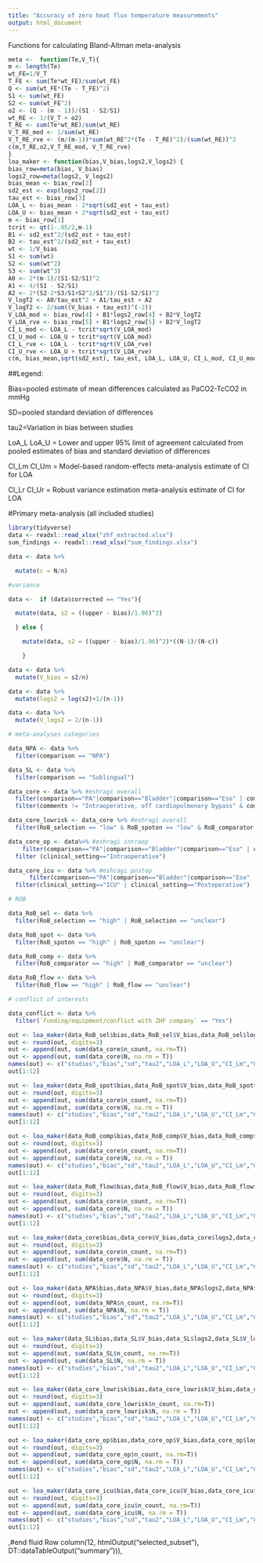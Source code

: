 ```yaml
---
title: "Accuracy of zero heat flux temperature measurements"
output: html_document
---
```


Functions for calculating Bland-Altman meta-analysis

```r
meta <-  function(Te,V_T){
m <- length(Te)
wt_FE=1/V_T
T_FE <- sum(Te*wt_FE)/sum(wt_FE)
Q <- sum(wt_FE*(Te - T_FE)^2)
S1 <- sum(wt_FE)
S2 <- sum(wt_FE^2)
o2 <- (Q - (m - 1))/(S1 - S2/S1)
wt_RE <- 1/(V_T + o2)
T_RE <- sum(Te*wt_RE)/sum(wt_RE)
V_T_RE_mod <- 1/sum(wt_RE)
V_T_RE_rve <- (m/(m-1))*sum(wt_RE^2*(Te - T_RE)^2)/(sum(wt_RE))^2
c(m,T_RE,o2,V_T_RE_mod, V_T_RE_rve)
}
loa_maker <- function(bias,V_bias,logs2,V_logs2) {
bias_row=meta(bias, V_bias)
logs2_row=meta(logs2, V_logs2)
bias_mean <- bias_row[2]
sd2_est <- exp(logs2_row[2])
tau_est <- bias_row[3]
LOA_L <- bias_mean - 2*sqrt(sd2_est + tau_est)
LOA_U <- bias_mean + 2*sqrt(sd2_est + tau_est)
m <- bias_row[1]
tcrit <- qt(1-.05/2,m-1)
B1 <- sd2_est^2/(sd2_est + tau_est)
B2 <- tau_est^2/(sd2_est + tau_est)
wt <- 1/V_bias
S1 <- sum(wt)
S2 <- sum(wt^2)
S3 <- sum(wt^3)
A0 <- 2*(m-1)/(S1-S2/S1)^2
A1 <- 4/(S1 - S2/S1)
A2 <- 2*(S2-2*S3/S1+S2^2/S1^2)/(S1-S2/S1)^2
V_logT2 <- A0/tau_est^2 + A1/tau_est + A2
V_logT2 <- 2/sum((V_bias + tau_est)^(-2))
V_LOA_mod <- bias_row[4] + B1*logs2_row[4] + B2*V_logT2
V_LOA_rve <- bias_row[5] + B1*logs2_row[5] + B2*V_logT2
CI_L_mod <- LOA_L - tcrit*sqrt(V_LOA_mod)
CI_U_mod <- LOA_U + tcrit*sqrt(V_LOA_mod)
CI_L_rve <- LOA_L - tcrit*sqrt(V_LOA_rve)
CI_U_rve <- LOA_U + tcrit*sqrt(V_LOA_rve)
c(m, bias_mean,sqrt(sd2_est), tau_est, LOA_L, LOA_U, CI_L_mod, CI_U_mod, CI_L_rve, CI_U_rve)}
```


##Legend:

Bias=pooled estimate of mean differences calculated as PaCO2-TcCO2 in mmHg

SD=pooled standard deviation of differences

tau2=Variation in bias between studies

LoA_L LoA_U = Lower and upper 95% limit of agreement calculated from pooled estimates of bias and standard deviation of differences

CI_Lm CI_Um = Model-based random-effects meta-analysis estimate of CI for LOA

CI_Lr CI_Ur = Robust variance estimation meta-analysis estimate of CI for LOA

#Primary meta-analysis (all included studies)
```r
library(tidyverse)
data <- readxl::read_xlsx("zhf_extracted.xlsx")
sum_findings <- readxl::read_xlsx("sum_findings.xlsx")

data <- data %>%

  mutate(c = N/n)

#variance

data <-  if (data$corrected == "Yes"){

  mutate(data, s2 = ((upper - bias)/1.96)^2)

  } else {

    mutate(data, s2 = ((upper - bias)/1.96)^2)*((N-1)/(N-c))

    }

data <- data %>% 
  mutate(V_bias = s2/n)

data <- data %>% 
  mutate(logs2 = log(s2)+1/(n-1))

data <- data %>% 
  mutate(V_logs2 = 2/(n-1))

# meta-analyses categories

data_NPA <- data %>% 
  filter(comparison == "NPA")

data_SL <- data %>% 
  filter(comparison == "Sublingual")

data_core <- data %>% #eshragi overall
  filter(comparison=="PA"|comparison=="Bladder"|comparison=="Eso" | comparison =="Rectal"|comparison =="Ax"|comparison =="Iliac") %>%
  filter(comments != "Intraoperative, off cardiopulmonary bypass" & comments != "Postoperative")

data_core_lowrisk <- data_core %>% #eshragi overall
  filter(RoB_selection == "low" & RoB_spoton == "low" & RoB_comparator == "low" & RoB_flow =="low")

data_core_op <- data%>% #eshragi intraop
    filter(comparison=="PA"|comparison=="Bladder"|comparison=="Eso" | comparison =="Rectal"|comparison =="Ax"|comparison =="Iliac") %>%
  filter (clinical_setting=="Intraoperative")

data_core_icu <- data %>% #eshragi postop
      filter(comparison=="PA"|comparison=="Bladder"|comparison=="Eso" | comparison =="Rectal"|comparison =="Ax"|comparison =="Iliac") %>%
  filter(clinical_setting=="ICU" | clinical_setting=="Postoperative")

# ROB 

data_RoB_sel <- data %>% 
  filter(RoB_selection == "high" | RoB_selection == "unclear")

data_RoB_spot <- data %>% 
  filter(RoB_spoton == "high" | RoB_spoton == "unclear")

data_RoB_comp <- data %>% 
  filter(RoB_comparator == "high" | RoB_comparator == "unclear")

data_RoB_flow <- data %>%
  filter(RoB_flow == "high" | RoB_flow == "unclear")

# conflict of interests

data_conflict <- data %>% 
  filter(`Funding/equipment/conflict with ZHF company` == "Yes")

```
```r
out <- loa_maker(data_RoB_sel$bias,data_RoB_sel$V_bias,data_RoB_sel$logs2,data_RoB_sel$V_logs2)
out <- round(out, digits=3)
out <- append(out, sum(data_core$n_count, na.rm=T))
out <- append(out, sum(data_core$N, na.rm = T))
names(out) <- c("studies","bias","sd","tau2","LOA_L","LOA_U","CI_Lm","CI_Um","CI_Lr","CI_Ur", "n", "N")
out[1:12]
```
```r
out <- loa_maker(data_RoB_spot$bias,data_RoB_spot$V_bias,data_RoB_spot$logs2,data_RoB_spot$V_logs2)
out <- round(out, digits=3)
out <- append(out, sum(data_core$n_count, na.rm=T))
out <- append(out, sum(data_core$N, na.rm = T))
names(out) <- c("studies","bias","sd","tau2","LOA_L","LOA_U","CI_Lm","CI_Um","CI_Lr","CI_Ur", "n", "N")
out[1:12]
```
```r
out <- loa_maker(data_RoB_comp$bias,data_RoB_comp$V_bias,data_RoB_comp$logs2,data_RoB_comp$V_logs2)
out <- round(out, digits=3)
out <- append(out, sum(data_core$n_count, na.rm=T))
out <- append(out, sum(data_core$N, na.rm = T))
names(out) <- c("studies","bias","sd","tau2","LOA_L","LOA_U","CI_Lm","CI_Um","CI_Lr","CI_Ur", "n", "N")
out[1:12]
```
```r
out <- loa_maker(data_RoB_flow$bias,data_RoB_flow$V_bias,data_RoB_flow$logs2,data_RoB_flow$V_logs2)
out <- round(out, digits=3)
out <- append(out, sum(data_core$n_count, na.rm=T))
out <- append(out, sum(data_core$N, na.rm = T))
names(out) <- c("studies","bias","sd","tau2","LOA_L","LOA_U","CI_Lm","CI_Um","CI_Lr","CI_Ur", "n", "N")
out[1:12]
```

```r
out <- loa_maker(data_core$bias,data_core$V_bias,data_core$logs2,data_core$V_logs2)
out <- round(out, digits=3)
out <- append(out, sum(data_core$n_count, na.rm=T))
out <- append(out, sum(data_core$N, na.rm = T))
names(out) <- c("studies","bias","sd","tau2","LOA_L","LOA_U","CI_Lm","CI_Um","CI_Lr","CI_Ur", "n", "N")
out[1:12]
```

```r
out <- loa_maker(data_NPA$bias,data_NPA$V_bias,data_NPA$logs2,data_NPA$V_logs2)
out <- round(out, digits=3)
out <- append(out, sum(data_NPA$n_count, na.rm=T))
out <- append(out, sum(data_NPA$N, na.rm = T))
names(out) <- c("studies","bias","sd","tau2","LOA_L","LOA_U","CI_Lm","CI_Um","CI_Lr","CI_Ur", "n", "N")
out[1:12]
```

```r
out <- loa_maker(data_SL$bias,data_SL$V_bias,data_SL$logs2,data_SL$V_logs2)
out <- round(out, digits=3)
out <- append(out, sum(data_SL$n_count, na.rm=T))
out <- append(out, sum(data_SL$N, na.rm = T))
names(out) <- c("studies","bias","sd","tau2","LOA_L","LOA_U","CI_Lm","CI_Um","CI_Lr","CI_Ur", "n", "N")
out[1:12]
```

```r
out <- loa_maker(data_core_lowrisk$bias,data_core_lowrisk$V_bias,data_core_lowrisk$logs2,data_core_lowrisk$V_logs2)
out <- round(out, digits=3) 
out <- append(out, sum(data_core_lowrisk$n_count, na.rm=T))
out <- append(out, sum(data_core_lowrisk$N, na.rm = T))
names(out) <- c("studies","bias","sd","tau2","LOA_L","LOA_U","CI_Lm","CI_Um","CI_Lr","CI_Ur", "n", "N")
out[1:12]
```
```r
out <- loa_maker(data_core_op$bias,data_core_op$V_bias,data_core_op$logs2,data_core_op$V_logs2)
out <- round(out, digits=3) 
out <- append(out, sum(data_core_op$n_count, na.rm=T))
out <- append(out, sum(data_core_op$N, na.rm = T))
names(out) <- c("studies","bias","sd","tau2","LOA_L","LOA_U","CI_Lm","CI_Um","CI_Lr","CI_Ur", "n", "N")
out[1:12]
```
```r
out <- loa_maker(data_core_icu$bias,data_core_icu$V_bias,data_core_icu$logs2,data_core_icu$V_logs2)
out <- round(out, digits=3) 
out <- append(out, sum(data_core_icu$n_count, na.rm=T))
out <- append(out, sum(data_core_icu$N, na.rm = T))
names(out) <- c("studies","bias","sd","tau2","LOA_L","LOA_U","CI_Lm","CI_Um","CI_Lr","CI_Ur", "n", "N")
out[1:12]
```
,#end fluid Row
            column(12,
                   htmlOutput("selected_subset"),
                   DT::dataTableOutput("summary"))),